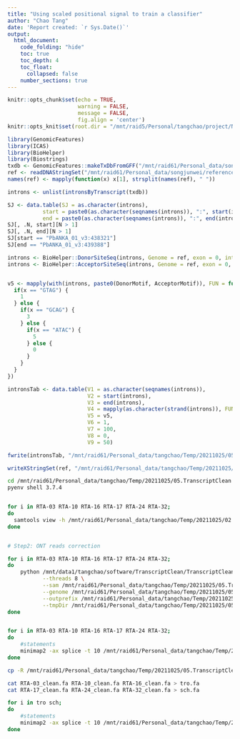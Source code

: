 ```yaml
---
title: "Using scaled positional signal to train a classifier"
author: "Chao Tang"
date: 'Report created: `r Sys.Date()`'
output: 
  html_document: 
    code_folding: "hide"
    toc: true
    toc_depth: 4
    toc_float: 
      collapsed: false
    number_sections: true
---
```


```r
knitr::opts_chunk$set(echo = TRUE, 
                      warning = FALSE, 
                      message = FALSE, 
                      fig.align = 'center')
knitr::opts_knit$set(root.dir = "/mnt/raid5/Personal/tangchao/project/Nanopore/BarcodeDecomplex")
```

```r
library(GenomicFeatures)
library(ICAS)
library(BioHelper)
library(Biostrings)
txdb <- GenomicFeatures::makeTxDbFromGFF("/mnt/raid61/Personal_data/songjunwei/reference/plasmoDB/gff/PlasmoDB-53_PbergheiANKA.gff")
ref <- readDNAStringSet("/mnt/raid61/Personal_data/songjunwei/reference/plasmoDB/fa/PlasmoDB-53_PbergheiANKA_Genome.fasta")
names(ref) <- mapply(function(x) x[1], strsplit(names(ref), " "))

introns <- unlist(intronsByTranscript(txdb))

SJ <- data.table(SJ = as.character(introns), 
           start = paste0(as.character(seqnames(introns)), ":", start(introns)), 
           end = paste0(as.character(seqnames(introns)), ":", end(introns)))
SJ[, .N, start][N > 1]
SJ[, .N, end][N > 1]
SJ[start == "PbANKA_01_v3:438321"]
SJ[end == "PbANKA_01_v3:439388"]

introns <- BioHelper::DonorSiteSeq(introns, Genome = ref, exon = 0, intron = 2)
introns <- BioHelper::AcceptorSiteSeq(introns, Genome = ref, exon = 0, intron = 2)


v5 <- mapply(with(introns, paste0(DonorMotif, AcceptorMotif)), FUN = function(x) {
  if(x == "GTAG") {
    1
  } else {
    if(x == "GCAG") {
      3
    } else {
      if(x == "ATAC") {
        5
      } else {
        0
      }
    }
  }
})

intronsTab <- data.table(V1 = as.character(seqnames(introns)), 
                         V2 = start(introns), 
                         V3 = end(introns), 
                         V4 = mapply(as.character(strand(introns)), FUN = function(x) ifelse(x == "+", 1, 2)), 
                         V5 = v5, 
                         V6 = 1, 
                         V7 = 100, 
                         V8 = 0, 
                         V9 = 50)

fwrite(intronsTab, "/mnt/raid61/Personal_data/tangchao/Temp/20211025/05.TranscriptClean/GTF_SJ.txt", col.names = F, row.names = F, quote = F, sep = "\t")

writeXStringSet(ref, "/mnt/raid61/Personal_data/tangchao/Temp/20211025/05.TranscriptClean/PlasmoDB-53_PbergheiANKA_Genome.fasta")
```

```bash

cd /mnt/raid61/Personal_data/tangchao/Temp/20211025/05.TranscriptClean
pyenv shell 3.7.4


for i in RTA-03 RTA-10 RTA-16 RTA-17 RTA-24 RTA-32; 
do
  samtools view -h /mnt/raid61/Personal_data/tangchao/Temp/20211025/02.SplitFastq/$i.bam > $i.sam
done


# Step2: ONT reads correction

for i in RTA-03 RTA-10 RTA-16 RTA-17 RTA-24 RTA-32; 
do
	python /mnt/data1/tangchao/software/TranscriptClean/TranscriptClean-2.0.2/TranscriptClean.py \
	       --threads 8 \
	       --sam /mnt/raid61/Personal_data/tangchao/Temp/20211025/05.TranscriptClean/$i.sam \
	       --genome /mnt/raid61/Personal_data/tangchao/Temp/20211025/05.TranscriptClean/PlasmoDB-53_PbergheiANKA_Genome.fasta \
	       --outprefix /mnt/raid61/Personal_data/tangchao/Temp/20211025/05.TranscriptClean/$i \
	       --tmpDir /mnt/raid61/Personal_data/tangchao/Temp/20211025/05.TranscriptClean/temp > /mnt/raid61/Personal_data/tangchao/Temp/20211025/05.TranscriptClean/$i.TranscriptClean.log 2>&1
done


for i in RTA-03 RTA-10 RTA-16 RTA-17 RTA-24 RTA-32;
do
	#statements
	minimap2 -ax splice -t 10 /mnt/raid61/Personal_data/tangchao/Temp/20211025/05.TranscriptClean/PlasmoDB-53_PbergheiANKA_Genome.fasta /mnt/raid61/Personal_data/tangchao/Temp/20211025/05.TranscriptClean/$i\_clean.fa | samtools sort -@ 4 | samtools view -b > /mnt/raid61/Personal_data/tangchao/Temp/20211025/05.TranscriptClean/$i.minimap2genome.bam
done
```

```bash
cp -R /mnt/raid61/Personal_data/tangchao/Temp/20211025/05.TranscriptClean /mnt/raid5/Personal/tangchao/project/Nanopore/BarcodeDecomplex/analysis/09.AlternativeSplicing/01.Plasmodium/20211025
```


```bash
cat RTA-03_clean.fa RTA-10_clean.fa RTA-16_clean.fa > tro.fa
cat RTA-17_clean.fa RTA-24_clean.fa RTA-32_clean.fa > sch.fa

for i in tro sch;
do
	#statements
	minimap2 -ax splice -t 10 /mnt/raid61/Personal_data/tangchao/Temp/20211025/05.TranscriptClean/PlasmoDB-53_PbergheiANKA_Genome.fasta /mnt/raid61/Personal_data/tangchao/Temp/20211025/05.TranscriptClean/$i.fa | samtools sort -@ 4 | samtools view -b > /mnt/raid61/Personal_data/tangchao/Temp/20211025/05.TranscriptClean/$i.minimap2genome.bam
done
```












